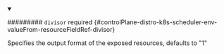 


<details className="config-field" data-expandable="true" open>
<summary>

######### `divisor` <span className="config-field-required" data-required="false">required</span> <span className="config-field-type"></span> <span className="config-field-default"></span> <span className="config-field-enum"></span> {#controlPlane-distro-k8s-scheduler-env-valueFrom-resourceFieldRef-divisor}

Specifies the output format of the exposed resources, defaults to "1"

</summary>

<PartialDivisorreference />


</details>
